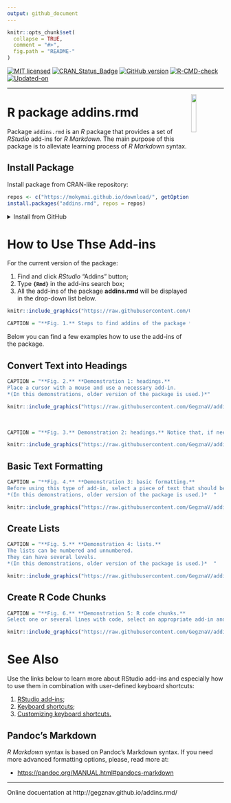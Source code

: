 ```yaml
---
output: github_document
---
```


<!-- README.md is generated from README.Rmd. Please edit that file -->

```r
knitr::opts_chunk$set(
  collapse = TRUE,
  comment = "#>",
  fig.path = "README-"
)
```

<!-- badges: start -->
[![MIT licensed](https://img.shields.io/badge/license-MIT-blue.svg)](https://opensource.org/licenses/MIT)
[![CRAN_Status_Badge](http://www.r-pkg.org/badges/version/addins.rmd)](https://cran.r-project.org/package=addins.rmd)
[![GitHub version](https://img.shields.io/badge/GitHub-`r packageVersion("addins.rmd")`-brightgreen.svg)](https://github.com/GegznaV/addins.rmd)
[![R-CMD-check](https://github.com/GegznaV/addins.rmd/workflows/R-CMD-check/badge.svg)](https://github.com/GegznaV/addins.rmd/actions)
[![Updated-on](https://img.shields.io/badge/Updated%20on-`r gsub('-', '--', Sys.Date())`-yellowgreen.svg)](/commits/master)
<!-- badges: end -->

***


<!-- 
```r
# knitr::include_graphics("http://gegznav.github.io/addins.rmd/logo.png")
``` 
-->


<img src="http://gegznav.github.io/addins.rmd/logo.png" align="right" width="15%" height="15%"/> 


# R package **addins.rmd**  

Package `addins.rmd` is an *R* package that provides a set of *RStudio* add-ins for *R Markdown*. The main purpose of this package is to alleviate learning process of *R Markdown* syntax. 

<!-- 

1) **format text in R Markdown documents**:
    - **enclose** either selected text or selected rows with special symbols and text gets inerpreted in a special way when rendered with R Markdown (e.g., converts "bold" into "\*\*bold\*\*"
that is interpreted as "**bold**").
2) **insert** text (e.g., operators `%>%`, `<<-`, `%$%`) at the cursor position;
3)  **replace** symbols in selected
pieces of text (e.g., convert backslashes to forward slashes which results
in strings like `"c:\data\"` converted into `"c:/data/"`).

-->


## Install Package

Install package from CRAN-like repository: 

```r
repos <- c("https://mokymai.github.io/download/", getOption("repos"))
install.packages("addins.rmd", repos = repos)
```


<details>
<summary>Install from GitHub</summary>

Install development version from GitHub:

```r
if (!require(remotes)) {install.packages("remotes")}

remotes::install_github("GegznaV/addin.tools")
remotes::install_github("GegznaV/addins.rmd")
```
</details>


# How to Use Thse Add-ins

<!-- 
Recommended workflow and a few examples
-----------------------------------------------------

Get started online http://gegznav.github.io/addins.rmd/articles/v1_workflow.html

And offline:
```r
vignette("v1_workflow", package = "addins.rmd")
```
browseVignettes("addins.rmd") 
-->


For the current version of the package:

1) Find and click *RStudio* "Addins" button;
2) Type **`{Rmd}`** in the add-ins search box;
3) All the add-ins of the package **addins.rmd** will be displayed in the drop-down list below.

```r
knitr::include_graphics("https://raw.githubusercontent.com/GegznaV/addins.rmd/master/docs/figs/steps-search-addins.png")

CAPTION = "**Fig. 1.** Steps to find addins of the package **addins.rmd**.  "
```

Below you can find a few examples how to use the add-ins of the package.


## Convert Text into Headings

```r
CAPTION = "**Fig. 2.** **Demonstration 1: headings.** 
Place a cursor with a mouse and use a necessary add-in.  
*(In this demonstrations, older version of the package is used.)*"

knitr::include_graphics("https://raw.githubusercontent.com/GegznaV/addins.rmd/master/docs/figs/demo-headings-1.gif")
```

<br>

```r
CAPTION = "**Fig. 3.** Demonstration 2: headings.** Notice that, if needed, a blank line above the selection is added.  "

knitr::include_graphics("https://raw.githubusercontent.com/GegznaV/addins.rmd/master/docs/figs/demo-headings-2.gif")
```


## Basic Text Formatting

```r
CAPTION = "**Fig. 4.** **Demonstration 3: basic formatting.**
Before using this type of add-in, select a piece of text that should be formatted.  
*(In this demonstrations, older version of the package is used.)*  "

knitr::include_graphics("https://raw.githubusercontent.com/GegznaV/addins.rmd/master/docs/figs/demo-formatting-1.gif")
```


## Create Lists

```r
CAPTION = "**Fig. 5.** **Demonstration 4: lists.**
The lists can be numbered and unnumbered. 
They can have several levels. 
*(In this demonstrations, older version of the package is used.)*  "

knitr::include_graphics("https://raw.githubusercontent.com/GegznaV/addins.rmd/master/docs/figs/demo-lists-1.gif")

```


## Create R Code Chunks

```r
CAPTION = "**Fig. 6.** **Demonstration 5: R code chunks.**
Select one or several lines with code, select an appropriate add-in and include code into a chunk.  "

knitr::include_graphics("https://raw.githubusercontent.com/GegznaV/addins.rmd/master/docs/figs/demo-chunk-add-1.gif")

```


# See Also

Use the links below to learn more about RStudio add-ins
and especially how to use them in combination with user-defined
keyboard shortcuts:

1. [RStudio add-ins](https://rstudio.github.io/rstudioaddins/);
2. [Keyboard shortcuts](https://rstudio.github.io/rstudioaddins/#keyboard-shorcuts);
3. [Customizing keyboard shortcuts.](https://support.rstudio.com/hc/en-us/articles/206382178-Customizing-Keyboard-Shortcuts)


## Pandoc's Markdown

*R Markdown* syntax is based on Pandoc's Markdown syntax. 
If you need more advanced formatting options, please, read more at:

- [https://pandoc.org/MANUAL.html#pandocs-markdown](https://pandoc.org/MANUAL.html#pandocs-markdown){target="_blank"}

***

Online docuentation at http://gegznav.github.io/addins.rmd/


